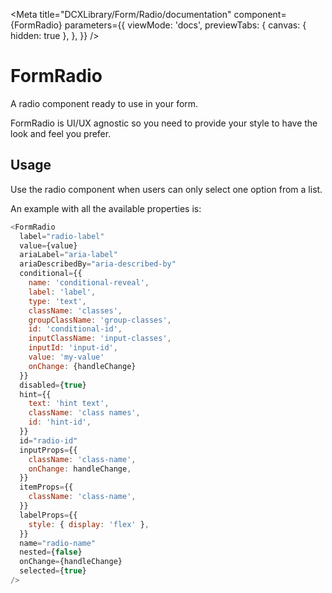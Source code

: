 
<Meta
  title="DCXLibrary/Form/Radio/documentation"
  component={FormRadio}
  parameters={{
    viewMode: 'docs',
    previewTabs: {
      canvas: { hidden: true },
    },
  }}
/>

# FormRadio

A radio component ready to use in your form.

FormRadio is UI/UX agnostic so you need to provide your style to have the look and feel you prefer.

## Usage

Use the radio component when users can only select one option from a list.

An example with all the available properties is:

```js
<FormRadio
  label="radio-label"
  value={value}
  ariaLabel="aria-label"
  ariaDescribedBy="aria-described-by"
  conditional={{
    name: 'conditional-reveal',
    label: 'label',
    type: 'text',
    className: 'classes',
    groupClassName: 'group-classes',
    id: 'conditional-id',
    inputClassName: 'input-classes',
    inputId: 'input-id',
    value: 'my-value'
    onChange: {handleChange}
  }}
  disabled={true}
  hint={{
    text: 'hint text',
    className: 'class names',
    id: 'hint-id',
  }}
  id="radio-id"
  inputProps={{
    className: 'class-name',
    onChange: handleChange,
  }}
  itemProps={{
    className: 'class-name',
  }}
  labelProps={{
    style: { display: 'flex' },
  }}
  name="radio-name"
  nested={false}
  onChange={handleChange}
  selected={true}
/>
```

<Props of={FormRadio} />

